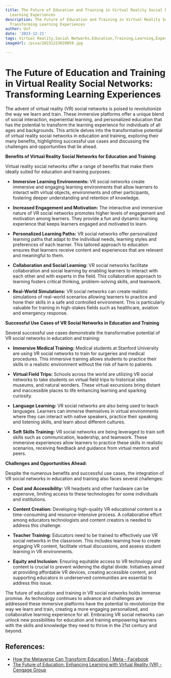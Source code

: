 ```yaml
---
title: The Future of Education and Training in Virtual Reality Social Networks Transforming
  Learning Experiences
description: The Future of Education and Training in Virtual Reality Social Networks
  Transforming Learning Experiences
author: Usf
date: '2023-12-21'
tags: Virtual Reality,Social Networks,Education,Training,Learning,Experiences
imageUrl: /pixa/20231223020059.jpg

---
```

# **The  Future of Education and Training in Virtual Reality Social Networks: Transforming Learning  Experiences**

The advent of virtual reality (VR) social networks is poised to revolutionize the  way we learn and train. These immersive platforms offer a  unique blend  of  social interaction,  experiential learning, and personalized education that has the  potential to  transform the learning experience for individuals of all ages and backgrounds. This article delves into the transformative potential of virtual reality social networks in education and training, exploring their many benefits,  highlighting successful use cases and discussing the challenges and opportunities that lie  ahead.

**Benefits of Virtual Reality  Social Networks for Education and Training**

Virtual reality  social networks offer a range of benefits that  make them ideally suited  for education and training purposes:

- **Immersive Learning Environments:** VR social networks create immersive and engaging learning environments that allow learners to interact with virtual objects, environments and other participants, fostering deeper understanding  and retention of knowledge.

- **Increased Engagement and Motivation:** The interactive and immersive nature of VR social networks promotes higher levels of engagement  and motivation among learners. They provide a fun and dynamic learning experience that keeps learners  engaged and motivated to learn.

- **Personalized  Learning Paths:** VR social networks offer personalized  learning paths that adapt to the individual needs, learning styles and preferences of each learner. This tailored approach to education ensures that learners receive content and experiences that are relevant and meaningful to them.

- **Collaboration and Social Learning:**  VR social  networks facilitate collaboration and  social learning by  enabling learners to interact  with each other and with experts in the  field.  This collaborative approach to learning fosters critical thinking, problem-solving skills, and teamwork.

- **Real-World Simulations:**  VR social networks can create realistic simulations of real-world scenarios allowing learners  to practice and hone their skills in a safe and controlled environment. This is particularly valuable for training in high-stakes fields such as healthcare,  aviation and emergency response.

**Successful Use Cases of VR Social Networks in Education and Training**

Several successful use cases demonstrate  the transformative potential of VR social  networks  in education and training:

- **Immersive Medical Training:**  Medical  students at Stanford University are using VR social networks to train  for surgeries and  medical procedures. This immersive training allows students to practice their skills in a realistic environment without the risk of harm  to patients.

- **Virtual Field Trips:** Schools across the  world are utilizing VR social networks to take students on virtual field trips to historical sites museums, and natural wonders. These virtual excursions bring distant and inaccessible places to life enhancing learning and sparking curiosity.

- **Language Learning:** VR social networks are also being  used to teach languages. Learners can immerse themselves in virtual environments where they can interact with native speakers, practice their speaking  and listening skills, and  learn  about different cultures.

- **Soft Skills  Training:** VR social networks are being  leveraged to train soft skills such as  communication, leadership, and teamwork. These immersive experiences allow learners to practice these skills in realistic scenarios, receiving feedback  and guidance from virtual mentors and peers.

**Challenges  and Opportunities Ahead:**

Despite the numerous benefits and successful use cases, the integration of VR  social networks in education and training  also faces several challenges:

- **Cost and Accessibility:** VR headsets and other hardware can  be expensive,  limiting access to these technologies for some individuals and institutions.

- **Content Creation:** Developing high-quality VR educational content  is a time-consuming and  resource-intensive  process. A collaborative  effort among educators technologists and content creators is needed to address this challenge.

- **Teacher Training:** Educators  need to be trained  to  effectively use VR social networks in the classroom. This includes learning how to create engaging VR content, facilitate virtual discussions, and assess student learning in VR environments.

- **Equity and Inclusion:**  Ensuring equitable access to VR technology and content is crucial  to prevent widening the digital divide. Initiatives aimed at providing affordable VR devices, creating accessible content, and supporting  educators  in underserved communities  are essential  to address this issue.

The future of education and training in VR social networks holds immense promise. As technology continues to advance and challenges are addressed these immersive platforms have the  potential to revolutionize the way we learn and  train, creating  a more engaging personalized, and collaborative  learning experience for all. Embracing VR social networks can unlock new possibilities for education  and training empowering learners with  the skills and knowledge they need to thrive  in the 21st century and beyond.

## References:
- [How the Metaverse Can Transform Education | Meta - Facebook](https://about.fb.com/news/2023/04/how-the-metaverse-can-transform-education/)
- [The Future of Education: Enhancing Learning with Virtual Reality (VR) - Cengage Group](https://www.cengagegroup.com/news/perspectives/2023/enhancing-learning-with-virtual-reality/)
